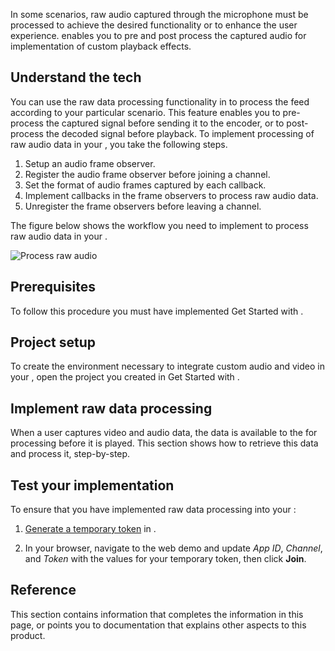 

In some scenarios, raw audio captured through the microphone must be processed to achieve the desired functionality or to enhance the user experience. <Vpd k="SDK" /> enables you to pre and post process the captured audio for implementation of custom playback effects.

## Understand the tech

You can use the raw data processing functionality in <Vpd k="SDK" /> to process the feed according to your particular scenario. This feature enables you to pre-process the captured signal before sending it to the encoder, or to post-process the decoded signal before playback. To implement processing of raw audio data in your <Vpl k="CLIENT" />, you take the following steps.

1. Setup an audio frame observer.
1. Register the audio frame observer before joining a channel.
1. Set the format of audio frames captured by each callback.
1. Implement callbacks in the frame observers to process raw audio data. 
1. Unregister the frame observers before leaving a channel.

The figure below shows the workflow you need to implement to process raw audio data in your <Vpl k="CLIENT" />.

![Process raw audio](/images/voice-sdk/process-raw-audio.svg)

## Prerequisites

To follow this procedure you must have implemented <Link to="../get-started/get-started-sdk">Get Started with <Vpd k="NAME"/></Link>.

## Project setup

To create the environment necessary to integrate custom audio and video in your <Vpl k="CLIENT" />, open the project you created in <Link to="../get-started/get-started-sdk">Get Started with <Vpd k="NAME"/></Link>.

## Implement raw data processing

<PlatformWrapper notAllowed="web">
When a user captures video and audio data, the data is available to the <Vpl k="CLIENT" /> for processing before it is played. This section shows how to retrieve this data and process it, step-by-step.
</PlatformWrapper>

<ProjectImplement/>

## Test your implementation

<PlatformWrapper notAllowed="web">
To ensure that you have implemented raw data processing into your <Vpl k="CLIENT" />:

1. [Generate a temporary token](../reference/manage-agora-account#generate-a-temporary-token) in <Vg k="CONSOLE" /> .

2. In your browser, navigate to the <Link target="_blank" to="{{Global.DEMO_BASIC_VIDEO_CALL_URL}}"><Vg k="COMPANY" /> web demo</Link> and update _App ID_, _Channel_, and _Token_ with the values for your temporary token, then click **Join**.
</PlatformWrapper>

<ProjectTest/>


## Reference

This section contains information that completes the information in this page, or points you to documentation that explains other aspects to this product.

<Reference/>
